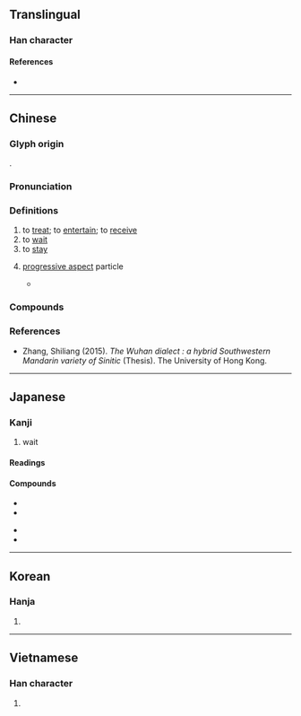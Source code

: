 {{character info/new}}
==Translingual==

===Han character===
{{Han char|rn=60|rad=彳|as=06|sn=9|four=24241|canj=HOGDI|ids=⿰彳寺}}

====References====
* {{Han ref|kx=0366.050|dkj=10085|dj=0686.110|hdz=20818.070|uh=5F85|ud=24453|bh=ABDD|bd=43997}}

----

==Chinese==
{{zh-forms}}

===Glyph origin===
{{Han etym}}
{{Han compound|彳|寺|ls=psc|c1=s|c2=p}}.

===Pronunciation===
{{zh-pron
|m=dài,dāi
|c=daai1,doi6
|h=pfs=thai
|md=
|mn=qz:tǎi/tw,xm,zz:tāi/qz:thǎi/tw,xm,zz:thāi
|mn_note=tǎi/tāi - vernacular; thǎi/thāi - literary
|mn-t=tai6
|w=
|mc=y
|oc=y
|cat=v
}}

===Definitions===
{{zh-hanzi}}

# to [[treat]]; to [[entertain]]; to [[receive]]
# to [[wait]]
# to [[stay]]
# {{lb|zh|Wuhan}} [[progressive aspect]] particle
#* {{zh-x|待 搞 麽 事 啊?|tr=tai35 kau42 mo42 sɿ35 a|What are you doing?|M-W}}

===Compounds===
{{zh-der|待不見|待人接物|待機|另眼相待|席珍待聘|坐以待斃|待業|待人處世|久待|待慢|亟待|急不可待|倚馬可待|待人處事|待斃|交待|待質|延頸待刃|待媒|可待|刮目相待|可待因|寬待|另眼看待|慢待|含苞待放|厚待|待考|怕不待|安坐待斃|待賈|待詔|待見|待罪羔羊|待產室|待理不理|待機而動|待東|待期|待時而舉|待時而動|待時守分|待時|待旦|待承|待年|待客廳|待客|待字閨中|待字|待好|待報|待售|待古|待制|待到|待價藏珠|待價而沽|待人|待一會兒|企足而待|嗷嗷待哺|待遇|待命|優待月票|待查|優待|優待券|坐而待旦|屈己待人|待產|吐哺待賢|待中|急待|待剛來|以禮相待|守株待兔|善待|對待|恭己待人|不待|待機位置|守先待後|差別待遇|只待|優惠待遇|少待|坐而待斃|便待|偏待|卻待|待罪|不待蓍龜|以逸待勞|待不了|坐以待旦|待茶|待月西廂|不待要|嚴陣以待|包待制|待漏|待物|停待|以佚待勞|待伏|擔待|招待|敢待|推誠待物|相待如賓|枕戈待旦|拭目以待|折節待士|正待|欲待|決不待時|當待|拭目而待|整裝待發|懶待|相待|留待|用逸待勞|祗待|招待券|百端待舉|看待|相待而成|束手待斃|接待|接待員|款待|直待|指日可待|更待何時|百廢待舉|更待干罷|斂手待斃|有待|期待|枕戈待敵|時不我待|掃榻以待|招待所|特惠待遇|賓待|管待|虐待狂|蹺足而待|等待|翹足而待|須待|被虐待狂|虛左以待|計日而待|處世待人|虛位以待|韞櫝待價|韜晦待時|靜待|館待|迎風待月|紅絲待選|蓄勢待發|耽待|逸以待勞|迫不及待|虐待|蘊奇待價|虧待|苦待|藏器待時|自不待言|薄待|待陽}}

===References===
* Zhang, Shiliang (2015). ''The Wuhan dialect : a hybrid Southwestern Mandarin variety of Sinitic'' (Thesis). The University of Hong Kong.

{{zh-cat|Elementary}}

----

==Japanese==

===Kanji===
{{ja-kanji|grade=3|rs=彳06}}

# wait

====Readings====
{{ja-readings
|goon=だい
|kanon=たい
|kun=ま-つ
}}

====Compounds====
{{top3}}
* {{ja-r|待機|たいき}}
* {{ja-r|待望|たいぼう}}
{{mid3}}
* {{ja-r|待合室|まちあいしつ}}
* {{ja-r|期待|きたい}}
{{bottom}}

----

==Korean==

===Hanja===
{{ko-hanja|hangeul=대|eumhun=[[기다리다|기다릴]]}}

# {{defn|lang=ko|sort=彳06}}

----

==Vietnamese==

===Han character===
{{vi-hantu|[[đãi]], [[đảy]], [[đậy]], [[đẩy]], [[đẫy]], [[đợi]], [[rãi]], [[dợi]], [[đất]], [[được]]|rs=彳06}}

# {{defn|lang=vi|sort=彳06}}